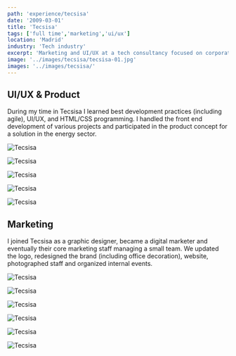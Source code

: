 ```yaml
---
path: 'experience/tecsisa'
date: '2009-03-01'
title: 'Tecsisa'
tags: ['full time','marketing','ui/ux']
location: 'Madrid'
industry: 'Tech industry'
excerpt: 'Marketing and UI/UX at a tech consultancy focused on corporates'
image: '../images/tecsisa/tecsisa-01.jpg'
images: '../images/tecsisa/'
---
```


## UI/UX & Product
During my time in Tecsisa I learned best development practices (including agile), UI/UX, and HTML/CSS programming. I handled the front end development of various projects and participated in the product concept for a solution in the energy sector. 

<div class="row my-5">
<div class="col-md-3 offset-md-5">

![Tecsisa](../images/tecsisa/tecsisa-08.jpg)


</div>



<div class="col-md-3">

![Tecsisa](../images/tecsisa/tecsisa-06.jpg)


</div>
</div>


<div class="row my-5">

<div class="col-md-3 offset-md-2">

![Tecsisa](../images/tecsisa/tecsisa-12.jpg)


</div>

<div class="col-md-3">

![Tecsisa](../images/tecsisa/tecsisa-11.jpg)


</div>

<div class="col-md-3">

![Tecsisa](../images/tecsisa/tecsisa-09.jpg)


</div>


</div>





## Marketing
I joined Tecsisa as a graphic designer, became a digital marketer and eventually their core marketing staff managing a small team. We updated the logo, redesigned the brand (including office decoration), website, photographed staff and organized internal events. 

<div class="row my-5">
<div class="col-md-3 offset-md-2">

![Tecsisa](../images/tecsisa/tecsisa-03.jpg)


</div>

<div class="col-md-3">

![Tecsisa](../images/tecsisa/tecsisa-05.jpg)


</div>

<div class="col-md-3">

![Tecsisa](../images/tecsisa/tecsisa-04.jpg)


</div>


</div>

<div class="row my-5">
<div class="col-md-3 offset-md-2">

![Tecsisa](../images/tecsisa/tecsisa-07.jpg)


</div>

<div class="col-md-3">

![Tecsisa](../images/tecsisa/tecsisa-01.jpg)


</div>

<div class="col-md-3">

![Tecsisa](../images/tecsisa/tecsisa-10.jpg)


</div>


</div>

